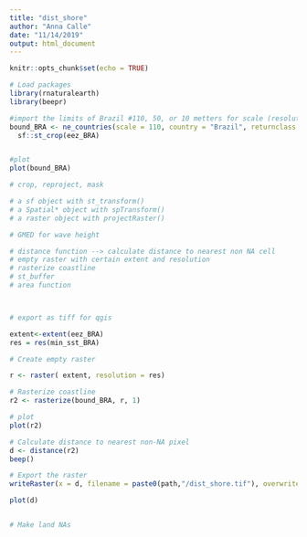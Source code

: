 ```yaml
---
title: "dist_shore"
author: "Anna Calle"
date: "11/14/2019"
output: html_document
---
```


```r
knitr::opts_chunk$set(echo = TRUE)
```

```r
# Load packages
library(rnaturalearth)
library(beepr)
```

```r
#import the limits of Brazil #110, 50, or 10 metters for scale (resolution)
bound_BRA <- ne_countries(scale = 110, country = "Brazil", returnclass = "sf")%>% 
  sf::st_crop(eez_BRA)


#plot
plot(bound_BRA)
```


```r
# crop, reproject, mask

# a sf object with st_transform()
# a Spatial* object with spTransform()
# a raster object with projectRaster()

# GMED for wave height

# distance function --> calculate distance to nearest non NA cell
# empty raster with certain extent and resolution
# rasterize coastline
# st_buffer
# area function



# export as tiff for qgis

extent<-extent(eez_BRA)
res = res(min_sst_BRA)

```

```r
# Create empty raster

r <- raster( extent, resolution = res)

# Rasterize coastline
r2 <- rasterize(bound_BRA, r, 1)

# plot
plot(r2)

# Calculate distance to nearest non-NA pixel
d <- distance(r2)
beep()

# Export the raster
writeRaster(x = d, filename = paste0(path,"/dist_shore.tif"), overwrite = F)

plot(d)


# Make land NAs


```


